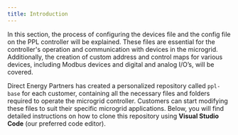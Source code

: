 ```yaml
---
title: Introduction
---
```


In this section, the process of configuring the devices file and the config file on the PPL controller will be explained. These files are essential for the controller's operation and communication with devices in the microgrid. Additionally, the creation of custom address and control maps for various devices, including Modbus devices and digital and analog I/O’s, will be covered.

Direct Energy Partners has created a personalized repository called `ppl-base` for each customer, containing all the necessary files and folders required to operate the microgrid controller. Customers can start modifying these files to suit their specific microgrid applications. Below, you will find detailed instructions on how to clone this repository using **Visual Studio Code** (our preferred code editor).